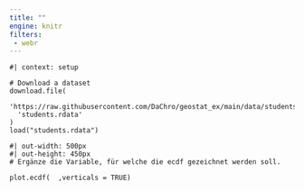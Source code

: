 ```yaml
---
title: ""
engine: knitr
filters:
 - webr
---
```


```webr-r

#| context: setup

# Download a dataset
download.file(
  'https://raw.githubusercontent.com/DaChro/geostat_ex/main/data/students.rdata',
  'students.rdata'
)
load("students.rdata")

```

```webr-r
#| out-width: 500px
#| out-height: 450px
# Ergänze die Variable, für welche die ecdf gezeichnet werden soll.

plot.ecdf(  ,verticals = TRUE)
```

